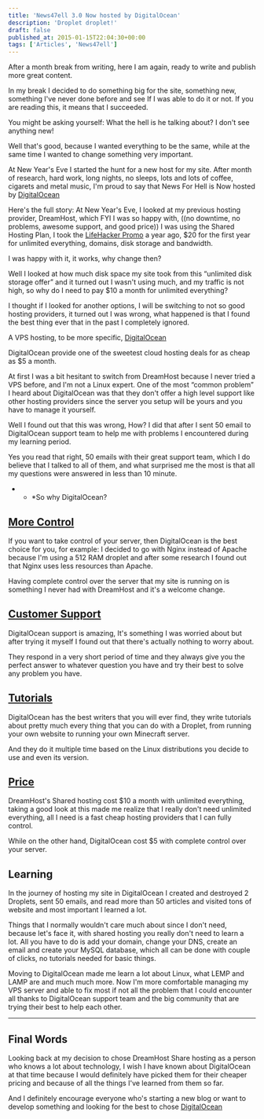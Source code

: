 ```yaml
---
title: 'News47ell 3.0 Now hosted by DigitalOcean'
description: 'Droplet droplet!'
draft: false
published_at: 2015-01-15T22:04:30+00:00
tags: ['Articles', 'News47ell']
---
```


After a month break from writing, here I am again, ready to write and publish more great content.

In my break I decided to do something big for the site, something new, something I've never done before and see If I was able to do it or not. If you are reading this, it means that I succeeded.

You might be asking yourself: What the hell is he talking about? I don't see anything new!

Well that's good, because I wanted everything to be the same, while at the same time I wanted to change something very important.

At New Year's Eve I started the hunt for a new host for my site. After month of research, hard work, long nights, no sleeps, lots and lots of coffee, cigarets and metal music, I'm proud to say that News For Hell is Now hosted by [DigitalOcean](https://www.news47ell.com/recommends/digitalocean)

Here's the full story:
At New Year's Eve, I looked at my previous hosting provider, DreamHost, which FYI I was so happy with, ((no downtime, no problems, awesome support, and good price)) I was using the Shared Hosting Plan, I took the <a href="https://www.dreamhost.com/promo/lifehacker295/">LifeHacker Promo</a> a year ago, $20 for the first year for unlimited everything, domains, disk storage and bandwidth.

I was happy with it, it works, why change then?

Well I looked at how much disk space my site took from this &#8220;unlimited disk storage offer&#8221; and it turned out I wasn't using much, and my traffic is not high, so why do I need to pay $10 a month for unlimited everything?

I thought if I looked for another options, I will be switching to not so good hosting providers, it turned out I was wrong, what happened is that I found the best thing ever that in the past I completely ignored.

A VPS hosting, to be more specific, [DigitalOcean](https://www.news47ell.com/recommends/digitalocean)

DigitalOcean provide one of the sweetest cloud hosting deals for as cheap as $5 a month.

At first I was a bit hesitant to switch from DreamHost because I never tried a VPS before, and I'm not a Linux expert. One of the most &#8220;common problem&#8221; I heard about DigitalOcean was that they don't offer a high level support like other hosting providers since the server you setup will be yours and you have to manage it yourself.

Well I found out that this was wrong, How? I did that after I sent 50 email to DigitalOcean support team to help me with problems I encountered during my learning period.

Yes you read that right, 50 emails with their great support team, which I do believe that I talked to all of them, and what surprised me the most is that all my questions were answered in less than 10 minute.

- - \*So why DigitalOcean?

## <a href="https://www.digitalocean.com/features/">More Control</a>

If you want to take control of your server, then DigitalOcean is the best choice for you, for example: I decided to go with Nginx instead of Apache because I'm using a 512 RAM droplet and after some research I found out that Nginx uses less resources than Apache.

Having complete control over the server that my site is running on is something I never had with DreamHost and it's a welcome change.

## <a href="https://www.digitalocean.com/company/contact/">Customer Support</a>

DigitalOcean support is amazing, It's something I was worried about but after trying it myself I found out that there's actually nothing to worry about.

They respond in a very short period of time and they always give you the perfect answer to whatever question you have and try their best to solve any problem you have.

## <a href="https://www.digitalocean.com/community/tutorials">Tutorials</a>

DigitalOcean has the best writers that you will ever find, they write tutorials about pretty much every thing that you can do with a Droplet, from running your own website to running your own Minecraft server.

And they do it multiple time based on the Linux distributions you decide to use and even its version.

## <a href="https://www.digitalocean.com/pricing/">Price</a>

DreamHost's Shared hosting cost $10 a month with unlimited everything, taking a good look at this made me realize that I really don't need unlimited everything, all I need is a fast cheap hosting providers that I can fully control.

While on the other hand, DigitalOcean cost $5 with complete control over your server.

## Learning

In the journey of hosting my site in DigitalOcean I created and destroyed 2 Droplets, sent 50 emails, and read more than 50 articles and visited tons of website and most important I learned a lot.

Things that I normally wouldn't care much about since I don't need, because let's face it, with shared hosting you really don't need to learn a lot. All you have to do is add your domain, change your DNS, create an email and create your MySQL database, which all can be done with couple of clicks, no tutorials needed for basic things.

Moving to DigitalOcean made me learn a lot about Linux, what LEMP and LAMP are and much much more. Now I'm more comfortable managing my VPS server and able to fix most if not all the problem that I could encounter all thanks to DigitalOcean support team and the big community that are trying their best to help each other.

---

## Final Words

Looking back at my decision to chose DreamHost Share hosting as a person who knows a lot about technology, I wish I have known about DigitalOcean at that time because I would definitely have picked them for their cheaper pricing and because of all the things I've learned from them so far.

And I definitely encourage everyone who's starting a new blog or want to develop something and looking for the best to chose  [DigitalOcean](https://www.news47ell.com/recommends/digitalocean)
